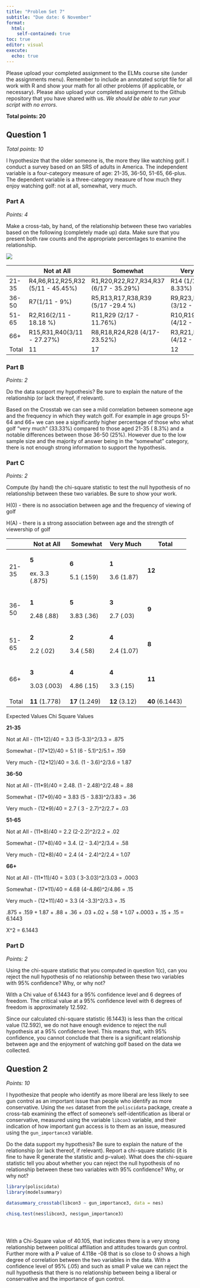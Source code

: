 ```yaml
---
title: "Problem Set 7"
subtitle: "Due date: 6 November"
format: 
  html:
    self-contained: true
toc: true
editor: visual
execute: 
  echo: true
---
```


Please upload your completed assignment to the ELMs course site (under the assignments menu). Remember to include an annotated script file for all work with R and show your math for all other problems (if applicable, or necessary). Please also upload your completed assignment to the Github repository that you have shared with us. *We should be able to run your script with no errors.*

**Total points: 20**

## Question 1

*Total points: 10*

I hypothesize that the older someone is, the more they like watching golf. I conduct a survey based on an SRS of adults in America. The independent variable is a four-category measure of age: 21-35, 36-50, 51-65, 66-plus. The dependent variable is a three-category measure of how much they enjoy watching golf: not at all, somewhat, very much.

### Part A

*Points: 4*

Make a cross-tab, by hand, of the relationship between these two variables based on the following (completely made up) data. Make sure that you present both raw counts and the appropriate percentages to examine the relationship.

![](img/PS7.png)

|       | Not at All                        | Somewhat                               | Very Much                       | Total      |
|-------|-----------------------------------|----------------------------------------|---------------------------------|------------|
| 21-35 | R4,R6,R12,R25,R32 (5/11 - 45.45%) | R1,R20,R22,R27,R34,R37 (6/17 - 35.29%) | R14 (1/12 - 8.33%)              | 12 (30%)   |
| 36-50 | R7(1/11 - 9%)                     | R5,R13,R17,R38,R39 (5/17 -29.4 %)      | R9,R23,R26 (3/12 - 25%)         | 9 (22.5%)  |
| 51-65 | R2,R16(2/11 - 18.18 %)            | R11,R29 (2/17 - 11.76%)                | R10,R19,R30,R35 (4/12 - 33.33%) | 8 (20%)    |
| 66+   | R15,R31,R40(3/11 - 27.27%)        | R8,R18,R24,R28 (4/17- 23.52%)          | R3,R21,R33,R36 (4/12 - 33.33%)  | 11 (27.5%) |
| Total | 11                                | 17                                     | 12                              | 40         |

### Part B

*Points: 2*

Do the data support my hypothesis? Be sure to explain the nature of the relationship (or lack thereof, if relevant).

Based on the Crosstab we can see a mild correlation between someone age and the frequency in which they watch golf. For example in age groups 51-64 and 66+ we can see a significantly higher percentage of those who what golf "very much" (33.33%) compared to those aged 21-35 ( 8.3%) and a notable differences between those 36-50 (25%). However due to the low sample size and the majority of answer being in the "somewhat" category, there is not enough strong information to support the hypothesis.

### Part C

*Points: 2*

Compute (by hand) the chi-square statistic to test the null hypothesis of no relationship between these two variables. Be sure to show your work.

H(0) - there is no association between age and the frequency of viewing of golf

H(A) - there is a strong association between age and the strength of viewership of golf

+-------+----------------+----------------+---------------+-----------------+
|       | Not at All     | **Somewhat**   | **Very Much** | **Total**       |
+=======+================+================+===============+=================+
| 21-35 | **5**          | **6**          | **1**         | **12**          |
|       |                |                |               |                 |
|       | ex. 3.3 (.875) | 5.1 (.159)     | 3.6 (1.87)    |                 |
+-------+----------------+----------------+---------------+-----------------+
| 36-50 | **1**          | **5**          | **3**         | **9**           |
|       |                |                |               |                 |
|       | 2.48 (.88)     | 3.83 (.36)     | 2.7 (.03)     |                 |
+-------+----------------+----------------+---------------+-----------------+
| 51-65 | **2**          | **2**          | **4**         | **8**           |
|       |                |                |               |                 |
|       | 2.2 (.02)      | 3.4 (.58)      | 2.4 (1.07)    |                 |
+-------+----------------+----------------+---------------+-----------------+
| 66+   | **3**          | **4**          | **4**         | **11**          |
|       |                |                |               |                 |
|       | 3.03 (.003)    | 4.86 (.15)     | 3.3 (.15)     |                 |
+-------+----------------+----------------+---------------+-----------------+
| Total | **11** (1.778) | **17** (1.249) | **12** (3.12) | **40** (6.1443) |
+-------+----------------+----------------+---------------+-----------------+

Expected Values Chi Square Values

**21-35**

Not at All - (11\*12)/40 = 3.3 (5-3.3)\^2/3.3 = .875

Somewhat - (17\*12)/40 = 5.1 (6 - 5.1)\^2/5.1 = .159

Very much - (12\*12)/40 = 3.6. (1 - 3.6)\^2/3.6 = 1.87

**36-50**

Not at All - (11\*9)/40 = 2.48. (1 - 2.48)\^2/2.48 = .88

Somewhat - (17\*9)/40 = 3.83 (5 - 3.83)\^2/3.83 = .36

Very much - (12\*9)/40 = 2.7 ( 3 - 2.7)\^2/2.7 = .03

**51-65**

Not at All - (11\*8)/40 = 2.2 (2-2.2)\^2/2.2 = .02

Somewhat - (17\*8)/40 = 3.4. (2 - 3.4)\^2/3.4 = .58

Very much - (12\*8)/40 = 2.4 (4 - 2.4)\^2/2.4 = 1.07

**66+**

Not at All - (11\*11)/40 = 3.03 ( 3-3.03)\^2/3.03 = .0003

Somewhat - (17\*11)/40 = 4.68 (4-4.86)\^2/4.86 = .15

Very much - (12\*11)/40 = 3.3 (4 -3.3)\^2/3.3 = .15

.875 + .159 + 1.87 + .88 + .36 + .03 +.02 + .58 + 1.07 +.0003 + .15 + .15 = 6.1443

X\^2 = 6.1443

### Part D

*Points: 2*

Using the chi-square statistic that you computed in question 1(c), can you reject the null hypothesis of no relationship between these two variables with 95% confidence? Why, or why not?

With a Chi value of 6.1443 for a 95% confidence level and 6 degrees of freedom. The critical value at a 95% confidence level with 6 degrees of freedom is approximately 12.592.

Since our calculated chi-square statistic (6.1443) is less than the critical value (12.592), we do not have enough evidence to reject the null hypothesis at a 95% confidence level. This means that, with 95% confidence, you cannot conclude that there is a significant relationship between age and the enjoyment of watching golf based on the data we collected.

## Question 2

*Points: 10*

I hypothesize that people who identify as more liberal are less likely to see gun control as an important issue than people who identify as more conservative. Using the `nes` dataset from the `poliscidata` package, create a cross-tab examining the effect of someone's self-identification as liberal or conservative, measured using the variable `libcon3` variable, and their indication of how important gun access is to them as an issue, measured using the `gun_importance3` variable.

Do the data support my hypothesis? Be sure to explain the nature of the relationship (or lack thereof, if relevant). Report a chi-square statistic (it is fine to have R generate the statistic and p-value). What does the chi-square statistic tell you about whether you can reject the null hypothesis of no relationship between these two variables with 95% confidence? Why, or why not?

```r

library(poliscidata)
library(modelsummary)

datasummary_crosstab(libcon3 ~ gun_importance3, data = nes)

chisq.test(nes$libcon3, nes$gun_importance3)





```

With a Chi-Square value of 40.105, that indicates there is a very strong relationship between political affiliation and attitudes towards gun control. Further more with a P value of 4.118e -08 that is so close to 0 shows a high degree of correlation between the two variables in the data. With a confidence level of 95% (.05) and such as small P value we can reject the null hypothesis that there is no relationship between being a liberal or conservative and the importance of gun control.
